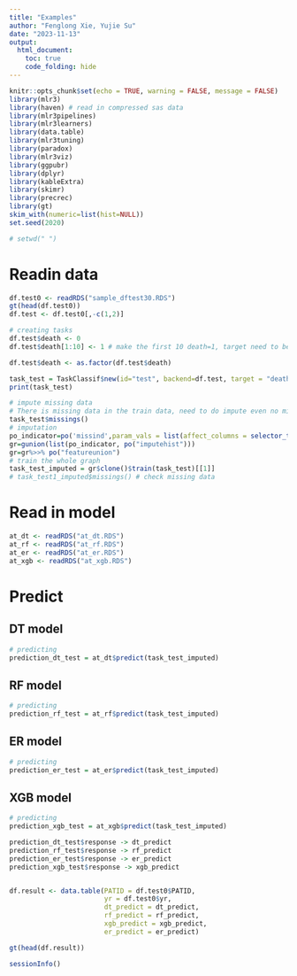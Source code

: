 ```yaml
---
title: "Examples"
author: "Fenglong Xie, Yujie Su"
date: "2023-11-13"
output: 
  html_document:
    toc: true
    code_folding: hide
---
```


```r
knitr::opts_chunk$set(echo = TRUE, warning = FALSE, message = FALSE)
library(mlr3)
library(haven) # read in compressed sas data 
library(mlr3pipelines)
library(mlr3learners)
library(data.table)
library(mlr3tuning)
library(paradox)
library(mlr3viz)
library(ggpubr)
library(dplyr)
library(kableExtra)
library(skimr)
library(precrec)
library(gt)
skim_with(numeric=list(hist=NULL))
set.seed(2020)
```

```r
# setwd(" ")
```


# Readin data

```r
df.test0 <- readRDS("sample_dftest30.RDS")
gt(head(df.test0)) 
df.test <- df.test0[,-c(1,2)]
```


```r
# creating tasks
df.test$death <- 0
df.test$death[1:10] <- 1 # make the first 10 death=1, target need to be more than 1 level

df.test$death <- as.factor(df.test$death)

task_test = TaskClassif$new(id="test", backend=df.test, target = "death", positive="1")
print(task_test)
```


```r
# impute missing data
# There is missing data in the train data, need to do impute even no missing data in the test
task_test$missings()
# imputation
po_indicator=po('missind',param_vals = list(affect_columns = selector_type(c("numeric", "integer")), type = "numeric"))
gr=gunion(list(po_indicator, po("imputehist")))
gr=gr%>>% po("featureunion")
# train the whole graph
task_test_imputed = gr$clone()$train(task_test)[[1]]
# task_test1_imputed$missings() # check missing data
```

# Read in model

```r
at_dt <- readRDS("at_dt.RDS")
at_rf <- readRDS("at_rf.RDS")
at_er <- readRDS("at_er.RDS")
at_xgb <- readRDS("at_xgb.RDS")
```

# Predict

## DT model

```r
# predicting 
prediction_dt_test = at_dt$predict(task_test_imputed)
```

## RF model

```r
# predicting 
prediction_rf_test = at_rf$predict(task_test_imputed)
```

## ER model

```r
# predicting 
prediction_er_test = at_er$predict(task_test_imputed)
```

## XGB model

```r
# predicting 
prediction_xgb_test = at_xgb$predict(task_test_imputed)
```


```r
prediction_dt_test$response -> dt_predict
prediction_rf_test$response -> rf_predict
prediction_er_test$response -> er_predict
prediction_xgb_test$response -> xgb_predict


df.result <- data.table(PATID = df.test0$PATID,
                        yr = df.test0$yr,
                        dt_predict = dt_predict, 
                        rf_predict = rf_predict, 
                        xgb_predict = xgb_predict, 
                        er_predict = er_predict)

```


```r
gt(head(df.result))
```


```r
sessionInfo()
```


